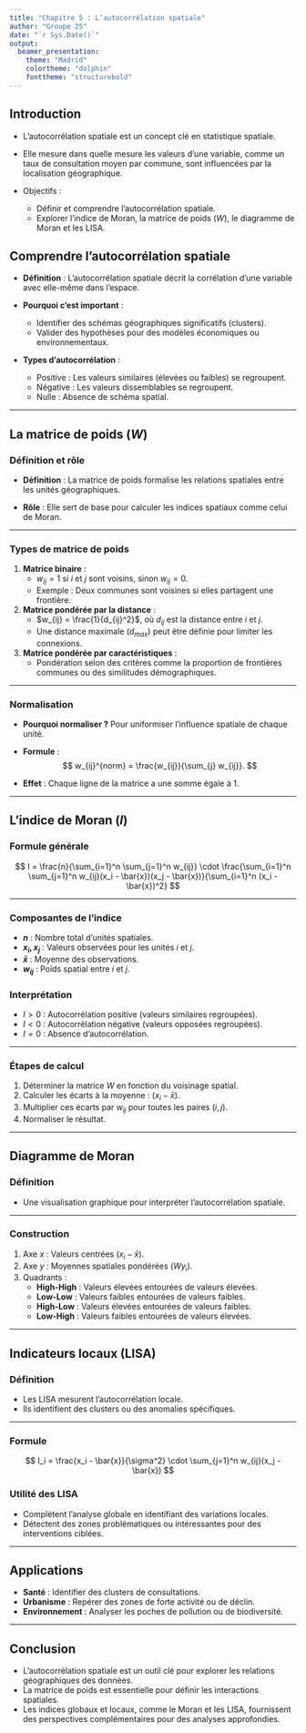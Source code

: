 ---
title: "Chapitre 5 : L’autocorrélation spatiale"
author: "Groupe 25"
date: "`r Sys.Date()`"
output:
  beamer_presentation:
    theme: "Madrid"
    colortheme: "dolphin"
    fonttheme: "structurebold"
---

## Introduction

- L’autocorrélation spatiale est un concept clé en statistique spatiale.
- Elle mesure dans quelle mesure les valeurs d’une variable, comme un taux de consultation moyen par commune, sont influencées par la localisation géographique.

- Objectifs :
  - Définir et comprendre l’autocorrélation spatiale.
  - Explorer l’indice de Moran, la matrice de poids ($W$), le diagramme de Moran et les LISA.

## Comprendre l’autocorrélation spatiale

- **Définition** :
  L’autocorrélation spatiale décrit la corrélation d’une variable avec elle-même dans l’espace.

- **Pourquoi c’est important** :
  - Identifier des schémas géographiques significatifs (clusters).
  - Valider des hypothèses pour des modèles économiques ou environnementaux.

- **Types d’autocorrélation** :
  - Positive : Les valeurs similaires (élevées ou faibles) se regroupent.
  - Négative : Les valeurs dissemblables se regroupent.
  - Nulle : Absence de schéma spatial.

---

## La matrice de poids ($W$)

### Définition et rôle

- **Définition** :
  La matrice de poids formalise les relations spatiales entre les unités géographiques.

- **Rôle** :
  Elle sert de base pour calculer les indices spatiaux comme celui de Moran.

---

### Types de matrice de poids

1. **Matrice binaire** :
   - $w_{ij} = 1$ si $i$ et $j$ sont voisins, sinon $w_{ij} = 0$.
   - Exemple : Deux communes sont voisines si elles partagent une frontière.

2. **Matrice pondérée par la distance** :
   - $w_{ij} = \frac{1}{d_{ij}^2}$, où $d_{ij}$ est la distance entre $i$ et $j$.
   - Une distance maximale ($d_{max}$) peut être définie pour limiter les connexions.

3. **Matrice pondérée par caractéristiques** :
   - Pondération selon des critères comme la proportion de frontières communes ou des similitudes démographiques.

---

### Normalisation

- **Pourquoi normaliser ?**
  Pour uniformiser l’influence spatiale de chaque unité.

- **Formule** :
  $$
  w_{ij}^{norm} = \frac{w_{ij}}{\sum_{j} w_{ij}}.
  $$

- **Effet** :
  Chaque ligne de la matrice a une somme égale à 1.

---

## L’indice de Moran ($I$)

### Formule générale
$$
I = \frac{n}{\sum_{i=1}^n \sum_{j=1}^n w_{ij}} \cdot \frac{\sum_{i=1}^n \sum_{j=1}^n w_{ij}(x_i - \bar{x})(x_j - \bar{x})}{\sum_{i=1}^n (x_i - \bar{x})^2}
$$

---

### Composantes de l’indice

- **$n$** : Nombre total d’unités spatiales.
- **$x_i, x_j$** : Valeurs observées pour les unités $i$ et $j$.
- **$\bar{x}$** : Moyenne des observations.
- **$w_{ij}$** : Poids spatial entre $i$ et $j$.

### Interprétation

- $I > 0$ : Autocorrélation positive (valeurs similaires regroupées).
- $I < 0$ : Autocorrélation négative (valeurs opposées regroupées).
- $I = 0$ : Absence d’autocorrélation.

---

### Étapes de calcul

1. Déterminer la matrice $W$ en fonction du voisinage spatial.
2. Calculer les écarts à la moyenne : $(x_i - \bar{x})$.
3. Multiplier ces écarts par $w_{ij}$ pour toutes les paires $(i, j)$.
4. Normaliser le résultat.

---

## Diagramme de Moran

### Définition
- Une visualisation graphique pour interpréter l’autocorrélation spatiale.

---

### Construction

1. Axe $x$ : Valeurs centrées ($x_i - \bar{x}$).
2. Axe $y$ : Moyennes spatiales pondérées ($Wy_i$).
3. Quadrants :
   - **High-High** : Valeurs élevées entourées de valeurs élevées.
   - **Low-Low** : Valeurs faibles entourées de valeurs faibles.
   - **High-Low** : Valeurs élevées entourées de valeurs faibles.
   - **Low-High** : Valeurs faibles entourées de valeurs élevées.

---

## Indicateurs locaux (LISA)

### Définition

- Les LISA mesurent l’autocorrélation locale.
- Ils identifient des clusters ou des anomalies spécifiques.

---

### Formule
$$
I_i = \frac{x_i - \bar{x}}{\sigma^2} \cdot \sum_{j=1}^n w_{ij}(x_j - \bar{x})
$$

### Utilité des LISA

- Complètent l’analyse globale en identifiant des variations locales.
- Détectent des zones problématiques ou intéressantes pour des interventions ciblées.

---

## Applications

- **Santé** : Identifier des clusters de consultations.
- **Urbanisme** : Repérer des zones de forte activité ou de déclin.
- **Environnement** : Analyser les poches de pollution ou de biodiversité.

---

## Conclusion

- L’autocorrélation spatiale est un outil clé pour explorer les relations géographiques des données.
- La matrice de poids est essentielle pour définir les interactions spatiales.
- Les indices globaux et locaux, comme le Moran et les LISA, fournissent des perspectives complémentaires pour des analyses approfondies.

